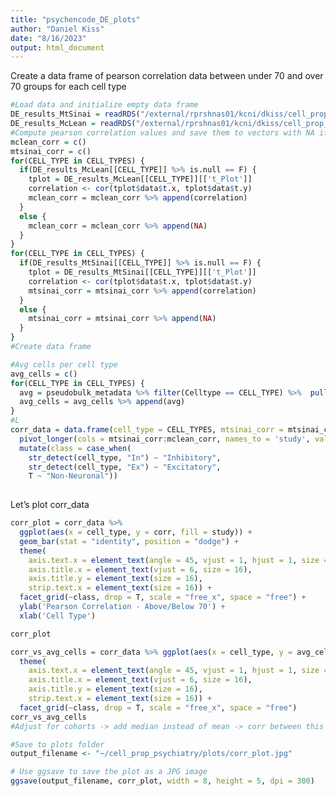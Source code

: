 ```yaml
---
title: "psychencode_DE_plots"
author: "Daniel Kiss"
date: "8/16/2023"
output: html_document
---
```


Create a data frame of pearson correlation data between under 70 and over 70 groups for each cell type
```r
#Load data and initialize empty data frame
DE_results_MtSinai = readRDS("/external/rprshnas01/kcni/dkiss/cell_prop_psychiatry/data/DE_results_MtSinai")
DE_results_McLean = readRDS("/external/rprshnas01/kcni/dkiss/cell_prop_psychiatry/data/DE_results_McLean")
#Compute pearson correlation values and save them to vectors with NA if the cell type was filtered out
mclean_corr = c()
mtsinai_corr = c()
for(CELL_TYPE in CELL_TYPES) {
  if(DE_results_McLean[[CELL_TYPE]] %>% is.null == F) {
    tplot = DE_results_McLean[[CELL_TYPE]][['t_Plot']]
    correlation <- cor(tplot$data$t.x, tplot$data$t.y)
    mclean_corr = mclean_corr %>% append(correlation)
  }
  else {
    mclean_corr = mclean_corr %>% append(NA)
  }
}
for(CELL_TYPE in CELL_TYPES) {
  if(DE_results_MtSinai[[CELL_TYPE]] %>% is.null == F) {
    tplot = DE_results_MtSinai[[CELL_TYPE]][['t_Plot']]
    correlation <- cor(tplot$data$t.x, tplot$data$t.y)
    mtsinai_corr = mtsinai_corr %>% append(correlation)
  }
  else {
    mtsinai_corr = mtsinai_corr %>% append(NA)
  }
}
#Create data frame

#Avg cells per cell type 
avg_cells = c()
for(CELL_TYPE in CELL_TYPES) {
  avg = pseudobulk_metadata %>% filter(Celltype == CELL_TYPE) %>%  pull(num_cells) %>% mean()
  avg_cells = avg_cells %>% append(avg)
}
#L
corr_data = data.frame(cell_type = CELL_TYPES, mtsinai_corr = mtsinai_corr, mclean_corr = mclean_corr, avg_cells = avg_cells)  %>%
  pivot_longer(cols = mtsinai_corr:mclean_corr, names_to = 'study', values_to = 'corr') %>%  
  mutate(class = case_when(
    str_detect(cell_type, "In") ~ "Inhibitory",
    str_detect(cell_type, "Ex") ~ "Excitatory",
    T ~ "Non-Neuronal"))
  

```

Let's plot corr_data
```r
corr_plot = corr_data %>%
  ggplot(aes(x = cell_type, y = corr, fill = study)) + 
  geom_bar(stat = "identity", position = "dodge") +
  theme(
    axis.text.x = element_text(angle = 45, vjust = 1, hjust = 1, size = 13), 
    axis.title.x = element_text(vjust = 6, size = 16),
    axis.title.y = element_text(size = 16),
    strip.text.x = element_text(size = 16)) + 
  facet_grid(~class, drop = T, scale = "free_x", space = "free") + 
  ylab('Pearson Correlation - Above/Below 70') + 
  xlab('Cell Type') 

corr_plot

corr_vs_avg_cells = corr_data %>% ggplot(aes(x = cell_type, y = avg_cells)) + geom_bar(stat = "identity", position = "dodge") +
  theme(
    axis.text.x = element_text(angle = 45, vjust = 1, hjust = 1, size = 13), 
    axis.title.x = element_text(vjust = 6, size = 16),
    axis.title.y = element_text(size = 16),
    strip.text.x = element_text(size = 16)) + 
  facet_grid(~class, drop = T, scale = "free_x", space = "free")
corr_vs_avg_cells
#Adjust for cohorts -> add median instead of mean -> corr between this and pearson from previous graph

#Save to plots folder
output_filename <- "~/cell_prop_psychiatry/plots/corr_plot.jpg"

# Use ggsave to save the plot as a JPG image
ggsave(output_filename, corr_plot, width = 8, height = 5, dpi = 300)
```






















